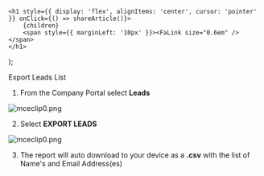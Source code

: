 

    <h1 style={{ display: 'flex', alignItems: 'center', cursor: 'pointer' }} onClick={() => shareArticle()}>
        {children} 
        <span style={{ marginLeft: '10px' }}><FaLink size="0.6em" /></span>
    </h1>
);

<ToastContainer />

<ClickableTitle>Export Leads List</ClickableTitle>




1. From the Company Portal select **Leads**


![mceclip0.png](../../../resources/article-images/4775630121107-Export-Leads-List_1.png)


2. Select **EXPORT LEADS**


![mceclip0.png](../../../resources/article-images/4775630121107-Export-Leads-List_2.png)


3. The report will auto download to your device as a **.csv** with the list of Name's and Email Address(es)



